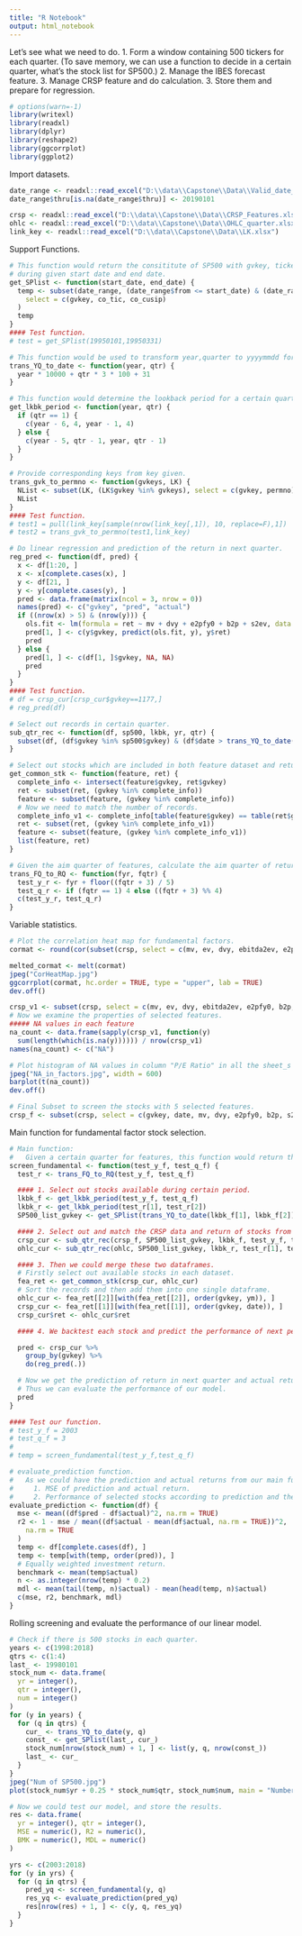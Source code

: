 ```yaml
---
title: "R Notebook"
output: html_notebook
---
```

Let's see what we need to do.
1. Form a window containing 500 tickers for each quarter.
(To save memory, we can use a function to decide in a certain quarter, 
what's the stock list for SP500.)
2. Manage the IBES forecast feature.
3. Manage CRSP feature and do calculation.
3. Store them and prepare for regression.

```r
# options(warn=-1)
library(writexl)
library(readxl)
library(dplyr)
library(reshape2)
library(ggcorrplot)
library(ggplot2)
```

Import datasets.

```r
date_range <- readxl::read_excel("D:\\data\\Capstone\\Data\\Valid_date_range.xlsx")
date_range$thru[is.na(date_range$thru)] <- 20190101

crsp <- readxl::read_excel("D:\\data\\Capstone\\Data\\CRSP_Features.xlsx")
ohlc <- readxl::read_excel("D:\\data\\Capstone\\Data\\OHLC_quarter.xlsx")
link_key <- readxl::read_excel("D:\\data\\Capstone\\Data\\LK.xlsx")
```

Support Functions.
```r
# This function would return the consititute of SP500 with gvkey, ticker and cusip
# during given start date and end date.
get_SPlist <- function(start_date, end_date) {
  temp <- subset(date_range, (date_range$from <= start_date) & (date_range$thru >= end_date),
    select = c(gvkey, co_tic, co_cusip)
  )
  temp
}
#### Test function.
# test = get_SPlist(19950101,19950331)

# This function would be used to transform year,quarter to yyyymmdd format.
trans_YQ_to_date <- function(year, qtr) {
  year * 10000 + qtr * 3 * 100 + 31
}

# This function would determine the lookback period for a certain quarter.
get_lkbk_period <- function(year, qtr) {
  if (qtr == 1) {
    c(year - 6, 4, year - 1, 4)
  } else {
    c(year - 5, qtr - 1, year, qtr - 1)
  }
}

# Provide corresponding keys from key given.
trans_gvk_to_permno <- function(gvkeys, LK) {
  NList <- subset(LK, (LK$gvkey %in% gvkeys), select = c(gvkey, permno))
  NList
}
#### Test function.
# test1 = pull(link_key[sample(nrow(link_key[,1]), 10, replace=F),1])
# test2 = trans_gvk_to_permno(test1,link_key)

# Do linear regression and prediction of the return in next quarter.
reg_pred <- function(df, pred) {
  x <- df[1:20, ]
  x <- x[complete.cases(x), ]
  y <- df[21, ]
  y <- y[complete.cases(y), ]
  pred <- data.frame(matrix(ncol = 3, nrow = 0))
  names(pred) <- c("gvkey", "pred", "actual")
  if ((nrow(x) > 5) & (nrow(y))) {
    ols.fit <- lm(formula = ret ~ mv + dvy + e2pfy0 + b2p + s2ev, data = x)
    pred[1, ] <- c(y$gvkey, predict(ols.fit, y), y$ret)
    pred
  } else {
    pred[1, ] <- c(df[1, ]$gvkey, NA, NA)
    pred
  }
}
#### Test function.
# df = crsp_cur[crsp_cur$gvkey==1177,]
# reg_pred(df)

# Select out records in certain quarter.
sub_qtr_rec <- function(df, sp500, lkbk, yr, qtr) {
  subset(df, (df$gvkey %in% sp500$gvkey) & (df$date > trans_YQ_to_date(lkbk[1], lkbk[2])) & (df$date <= trans_YQ_to_date(yr, qtr)))
}

# Select out stocks which are included in both feature dataset and return dataset.
get_common_stk <- function(feature, ret) {
  complete_info <- intersect(feature$gvkey, ret$gvkey)
  ret <- subset(ret, (gvkey %in% complete_info))
  feature <- subset(feature, (gvkey %in% complete_info))
  # Now we need to match the number of records.
  complete_info_v1 <- complete_info[table(feature$gvkey) == table(ret$gvkey)]
  ret <- subset(ret, (gvkey %in% complete_info_v1))
  feature <- subset(feature, (gvkey %in% complete_info_v1))
  list(feature, ret)
}

# Given the aim quarter of features, calculate the aim quarter of return.
trans_FQ_to_RQ <- function(fyr, fqtr) {
  test_y_r <- fyr + floor((fqtr + 3) / 5)
  test_q_r <- if (fqtr == 1) 4 else ((fqtr + 3) %% 4)
  c(test_y_r, test_q_r)
}
```

Variable statistics.

```r
# Plot the correlation heat map for fundamental factors.
cormat <- round(cor(subset(crsp, select = c(mv, ev, dvy, ebitda2ev, e2pfy0, b2p, s2ev)), use = "complete.obs"), 2)

melted_cormat <- melt(cormat)
jpeg("CorHeatMap.jpg")
ggcorrplot(cormat, hc.order = TRUE, type = "upper", lab = TRUE)
dev.off()

crsp_v1 <- subset(crsp, select = c(mv, ev, dvy, ebitda2ev, e2pfy0, b2p, s2ev))
# Now we examine the properties of selected features.
##### NA values in each feature
na_count <- data.frame(sapply(crsp_v1, function(y)
  sum(length(which(is.na(y)))))) / nrow(crsp_v1)
names(na_count) <- c("NA")

# Plot histogram of NA values in column "P/E Ratio" in all the sheet_s elements
jpeg("NA_in_factors.jpg", width = 600)
barplot(t(na_count))
dev.off()

# Final Subset to screen the stocks with 5 selected features.
crsp_f <- subset(crsp, select = c(gvkey, date, mv, dvy, e2pfy0, b2p, s2ev))
```

Main function for fundamental factor stock selection.

```r
# Main function:
#   Given a certain quarter for features, this function would return the prediction of stock return in corresponding quarter (2 quarters' later), with lookback period as 20 quarters.
screen_fundamental <- function(test_y_f, test_q_f) {
  test_r <- trans_FQ_to_RQ(test_y_f, test_q_f)

  #### 1. Select out stocks available during certain period.
  lkbk_f <- get_lkbk_period(test_y_f, test_q_f)
  lkbk_r <- get_lkbk_period(test_r[1], test_r[2])
  SP500_list_gvkey <- get_SPlist(trans_YQ_to_date(lkbk_f[1], lkbk_f[2]), trans_YQ_to_date(test_r[1], test_r[2]))

  #### 2. Select out and match the CRSP data and return of stocks from OHLC.
  crsp_cur <- sub_qtr_rec(crsp_f, SP500_list_gvkey, lkbk_f, test_y_f, test_q_f)
  ohlc_cur <- sub_qtr_rec(ohlc, SP500_list_gvkey, lkbk_r, test_r[1], test_r[2])

  #### 3. Then we could merge these two dataframes.
  # Firstly select out available stocks in each dataset.
  fea_ret <- get_common_stk(crsp_cur, ohlc_cur)
  # Sort the records and then add them into one single dataframe.
  ohlc_cur <- fea_ret[[2]][with(fea_ret[[2]], order(gvkey, ym)), ]
  crsp_cur <- fea_ret[[1]][with(fea_ret[[1]], order(gvkey, date)), ]
  crsp_cur$ret <- ohlc_cur$ret

  #### 4. We backtest each stock and predict the performance of next period.

  pred <- crsp_cur %>%
    group_by(gvkey) %>%
    do(reg_pred(.))

  # Now we get the prediction of return in next quarter and actual return.
  # Thus we can evaluate the performance of our model.
  pred
}

#### Test our function.
# test_y_f = 2003
# test_q_f = 3
#
# temp = screen_fundamental(test_y_f,test_q_f)

# evaluate_prediction function.
#   As we could have the prediction and actual returns from our main function, screen_fundamental, we want to examine the performance of our model. Here we would use 2 methods:
#     1. MSE of prediction and actual return.
#     2. Performance of selected stocks according to prediction and the equally weighted benchmark portfolio.
evaluate_prediction <- function(df) {
  mse <- mean((df$pred - df$actual)^2, na.rm = TRUE)
  r2 <- 1 - mse / mean((df$actual - mean(df$actual, na.rm = TRUE))^2,
    na.rm = TRUE
  )
  temp <- df[complete.cases(df), ]
  temp <- temp[with(temp, order(pred)), ]
  # Equally weighted investment return.
  benchmark <- mean(temp$actual)
  n <- as.integer(nrow(temp) * 0.2)
  mdl <- mean(tail(temp, n)$actual) - mean(head(temp, n)$actual)
  c(mse, r2, benchmark, mdl)
}
```

Rolling screening and evaluate the performance of our linear model.

```r
# Check if there is 500 stocks in each quarter.
years <- c(1998:2018)
qtrs <- c(1:4)
last_ <- 19980101
stock_num <- data.frame(
  yr = integer(),
  qtr = integer(),
  num = integer()
)
for (y in years) {
  for (q in qtrs) {
    cur_ <- trans_YQ_to_date(y, q)
    const_ <- get_SPlist(last_, cur_)
    stock_num[nrow(stock_num) + 1, ] <- list(y, q, nrow(const_))
    last_ <- cur_
  }
}
jpeg("Num of SP500.jpg")
plot(stock_num$yr + 0.25 * stock_num$qtr, stock_num$num, main = "Number of stocks in SP500", xlab = "Time", ylab = "# of stocks")

# Now we could test our model, and store the results.
res <- data.frame(
  yr = integer(), qtr = integer(),
  MSE = numeric(), R2 = numeric(),
  BMK = numeric(), MDL = numeric()
)

yrs <- c(2003:2018)
for (y in yrs) {
  for (q in qtrs) {
    pred_yq <- screen_fundamental(y, q)
    res_yq <- evaluate_prediction(pred_yq)
    res[nrow(res) + 1, ] <- c(y, q, res_yq)
  }
}
```


